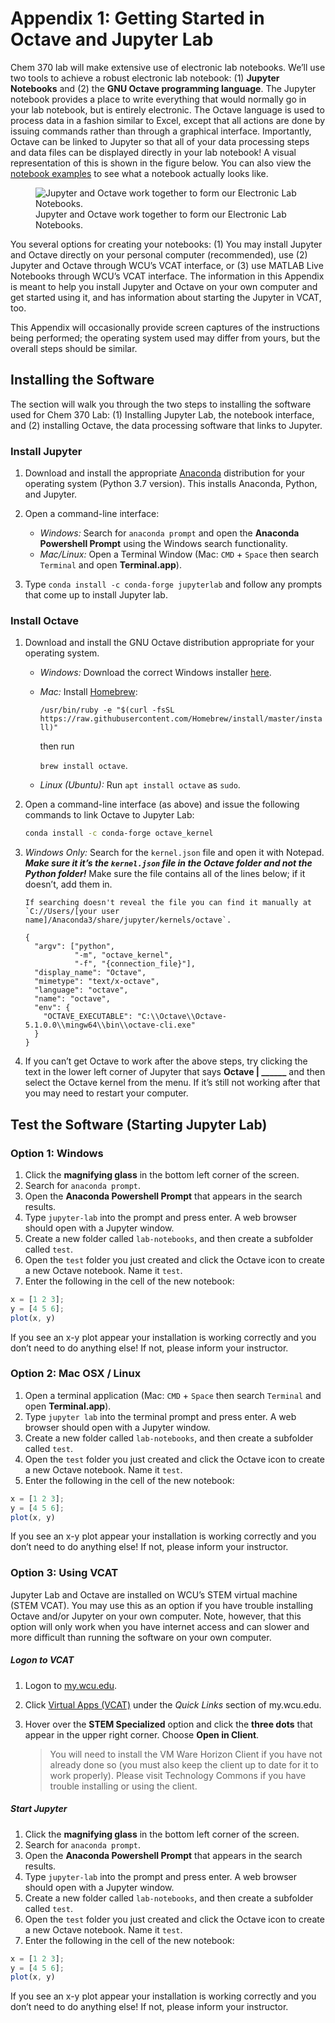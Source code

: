 # Appendix 1: Getting Started in Octave and Jupyter Lab {-}

Chem 370 lab will make extensive use of electronic lab notebooks.  We'll use two tools to achieve a robust electronic lab notebook: (1) **Jupyter Notebooks** and (2) the **GNU Octave programming language**.  The Jupyter notebook provides a place to write everything that would normally go in your lab notebook, but is entirely electronic.  The Octave language is used to process data in a fashion similar to Excel, except that all actions are done by issuing commands rather than through a graphical interface.  Importantly, Octave can be linked to Jupyter so that all of your data processing steps and data files can be displayed directly in your lab notebook!  A visual representation of this is shown in the figure below.  You can also view the [notebook examples](../notebooks/index.html) to see what a notebook actually looks like.

![Jupyter and Octave work together to form our Electronic Lab Notebooks.](../assets/img/jupyter_octave_notebook.png)

You several options for creating your notebooks: (1) You may install Jupyter and Octave directly on your personal computer (recommended), use (2) Jupyter and Octave through WCU's VCAT interface, or (3) use MATLAB Live Notebooks through WCU's VCAT interface.  The information in this Appendix is meant to help you install Jupyter and Octave on your own computer and get started using it, and has information about starting the Jupyter in VCAT, too.

This Appendix will occasionally provide screen captures of the instructions being performed; the operating system used may differ from yours, but the overall steps should be similar.

## Installing the Software {-}

The section will walk you through the two steps to installing the software used for Chem 370 Lab: (1) Installing Jupyter Lab, the notebook interface, and (2) installing Octave, the data processing software that links to Jupyter.

### Install Jupyter {-}

1. Download and install the appropriate [Anaconda](https://www.anaconda.com/distribution/) distribution for your operating system (Python 3.7 version).  This installs Anaconda, Python, and Jupyter.
1. Open a command-line interface:

    - *Windows:* Search for `anaconda prompt` and open the **Anaconda Powershell Prompt** using the Windows search functionality.
    - *Mac/Linux:* Open a Terminal Window (Mac: `CMD` + `Space` then search `Terminal` and open **Terminal.app**).

3. Type `conda install -c conda-forge jupyterlab` and follow any prompts that come up to install Jupyter lab.

### Install Octave {-}

1. Download and install the GNU Octave distribution appropriate for your operating system.

    - *Windows:* Download the correct Windows installer [here](https://www.gnu.org/software/octave/#install).
    - *Mac:* Install [Homebrew](https://brew.sh/):

        `/usr/bin/ruby -e "$(curl -fsSL https://raw.githubusercontent.com/Homebrew/install/master/install)"`

        then run

        `brew install octave`.
    <!-- - *Mac:* Download the installer [here](https://octave-app.org/Download.html). -->
    - *Linux (Ubuntu):* Run `apt install octave` as `sudo`.

    <!-- conda config --add channels conda-forge -->

1. Open a command-line interface (as above) and issue the following commands to link Octave to Jupyter Lab:

    ```bash
    conda install -c conda-forge octave_kernel
    ```

1. *Windows Only:* Search for the `kernel.json` file and open it with Notepad.  ***Make sure it it's the `kernel.json` file in the Octave folder and not the Python folder!***  Make sure the file contains all of the lines below; if it doesn't, add them in.

    ```marginfigure
    If searching doesn't reveal the file you can find it manually at `C://Users/[your user name]/Anaconda3/share/jupyter/kernels/octave`.
    ```

    ```
    {
      "argv": ["python",
               "-m", "octave_kernel",
               "-f", "{connection_file}"],
      "display_name": "Octave",
      "mimetype": "text/x-octave",
      "language": "octave",
      "name": "octave",
      "env": {
        "OCTAVE_EXECUTABLE": "C:\\Octave\\Octave-5.1.0.0\\mingw64\\bin\\octave-cli.exe"
      }
    }
    ```

1. If you can't get Octave to work after the above steps, try clicking the text in the lower left corner of Jupyter that says **Octave | ______** and then select the Octave kernel from the menu.  If it's still not working after that you may need to restart your computer.

## Test the Software (Starting Jupyter Lab) {-}

### Option 1: Windows {-}

1. Click the **magnifying glass** in the bottom left corner of the screen.
1. Search for `anaconda prompt`.
1. Open the **Anaconda Powershell Prompt** that appears in the search results.
1. Type `jupyter-lab` into the prompt and press enter.  A web browser should open with a Jupyter window.
1. Create a new folder called `lab-notebooks`, and then create a subfolder called `test`.
1. Open the `test` folder you just created and click the Octave icon to create a new Octave notebook.  Name it `test`.
1. Enter the following in the cell of the new notebook:

  ```octave
  x = [1 2 3];
  y = [4 5 6];
  plot(x, y)
  ```

  If you see an x-y plot appear your installation is working correctly and you don't need to do anything else! If not, please inform your instructor.

<!-- ##### See it on [video](https://www.youtube.com/embed/_yjodxT0ud4?start=15) {-}

<center>
<iframe width="560" height="315" src="https://www.youtube.com/embed/_yjodxT0ud4?start=15" frameborder="0" allow="accelerometer; autoplay; encrypted-media; gyroscope; picture-in-picture" allowfullscreen></iframe>
</center> -->


### Option 2: Mac OSX / Linux {-}

1. Open a terminal application (Mac: `CMD` + `Space` then search `Terminal` and open
**Terminal.app**).
1. Type `jupyter lab` into the terminal prompt and press enter.  A web browser should open with a Jupyter window.
1. Create a new folder called `lab-notebooks`, and then create a subfolder called `test`.
1. Open the `test` folder you just created and click the Octave icon to create a new Octave notebook.  Name it `test`.
1. Enter the following in the cell of the new notebook:

  ```octave
  x = [1 2 3];
  y = [4 5 6];
  plot(x, y)
  ```

  If you see an x-y plot appear your installation is working correctly and you don't need to do anything else! If not, please inform your instructor.

### Option 3: Using VCAT {-}

Jupyter Lab and Octave are installed on WCU's STEM virtual machine (STEM VCAT).  You may use this as an option if you have trouble installing Octave and/or Jupyter on your own computer.  Note, however, that this option will only work when you have internet access and can slower and more difficult than running the software on your own computer.

##### Logon to VCAT {-}

1. Logon to [my.wcu.edu](https://my.wcu.edu).
2. Click [Virtual Apps (VCAT)](https://vcat.wcu.edu/catalog-portal/ui?isOnPremise=true&isMobile=false&userId=33352#/bookmarks) under the *Quick Links* section of my.wcu.edu.
3. Hover over the **STEM Specialized** option and click the **three dots** that appear in the upper right corner.  Choose **Open in Client**.

    > You will need to install the VM Ware Horizon Client if you have not already done so (you must also keep the client up to date for it to work properly).  Please visit Technology Commons if you have trouble installing or using the client.

##### Start Jupyter {-}

1. Click the **magnifying glass** in the bottom left corner of the screen.
1. Search for `anaconda prompt`.
1. Open the **Anaconda Powershell Prompt** that appears in the search results.
1. Type `jupyter-lab` into the prompt and press enter.  A web browser should open with a Jupyter window.
1. Create a new folder called `lab-notebooks`, and then create a subfolder called `test`.
1. Open the `test` folder you just created and click the Octave icon to create a new Octave notebook.  Name it `test`.
1. Enter the following in the cell of the new notebook:

  ```octave
  x = [1 2 3];
  y = [4 5 6];
  plot(x, y)
  ```

  If you see an x-y plot appear your installation is working correctly and you don't need to do anything else! If not, please inform your instructor.

<!-- ##### See it on [video](https://www.youtube.com/embed/_yjodxT0ud4) {-}

<center>
<iframe width="560" height="315" src="https://www.youtube.com/embed/_yjodxT0ud4" frameborder="0" allow="accelerometer; autoplay; encrypted-media; gyroscope; picture-in-picture" allowfullscreen></iframe>
</center> -->
